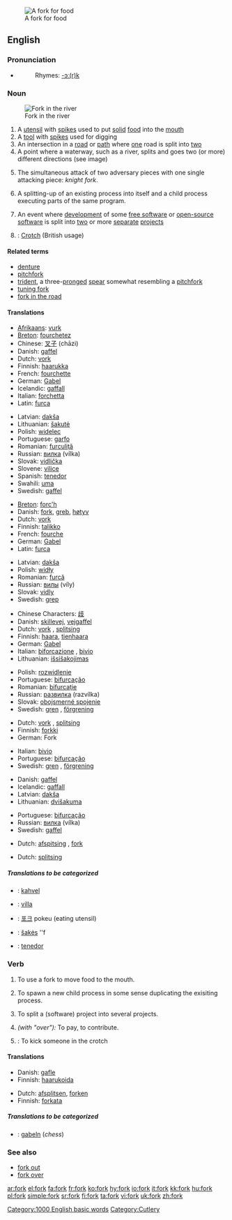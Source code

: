 [[Image:Fork6233.jpg|thumb|right|A fork for food]]
==English==

===Pronunciation===
*{{audio|en-us-fork.ogg|Audio (US)}}
*:Rhymes: [[Rhymes:English:-ɔː(r)k|-ɔː(r)k]]

===Noun===
{{en-noun}}

[[Image:South Fork Trinity.jpg|thumb|right|Fork in the river]]
# A [[utensil]] with [[spike]]s used to put [[solid]] [[food]] into the [[mouth]] 
# A [[tool]] with [[spike]]s used for digging
# An intersection in a [[road]] or [[path]] where [[one]] road is split into [[two]]
# A point where a waterway, such as a river, splits and goes two (or more) different directions (see image)
# {{chess}} The simultaneous attack of two adversary pieces with one single attacking piece: ''knight fork''. 
# {{computer science}} A splitting-up of an existing process into itself and a child process executing parts of the same program.
# {{computer science}} An event where [[development]] of some [[free software]] or [[open source|open-source]] [[software]] is split into [[two]] or more [[separate]] [[project]]s
# {{UK}}: [[crotch|Crotch]] (British usage)
 
====Related terms====
*[[denture]]
*[[pitchfork]]
*[[trident]], a three-[[prong]]ed [[spear]] somewhat resembling a [[pitchfork]]
*[[tuning fork]]
*[[fork in the road]]

====Translations====
{{trans-top|An eating utensil with spikes}}
*[[Afrikaans]]: [[vurk]] {{f}}
*[[Breton]]: [[fourchetez]] {{f}}
*Chinese: [[叉子]] (chāzi)
*Danish: [[gaffel]] {{c}}
*Dutch: [[vork]] {{f}}
*Finnish: [[haarukka]]
*French: [[fourchette]] {{f}}
*German: [[Gabel]] {{f}}
*Icelandic: [[gaffall]] {{m}}
*Italian: [[forchetta]] {{f}}
*Latin: [[furca]] {{f}}
{{trans-mid}}
*Latvian: [[dakša]] {{f}}
*Lithuanian: [[šakutė]] {{f}}
*Polish: [[widelec]] {{m}}
*Portuguese: [[garfo]] {{m}}
*Romanian: [[furculiţă]] {{f}}
*Russian: [[вилка]] (vílka) {{f}}
*Slovak: [[vidlička]] {{f}}
*Slovene: [[vilice]] {{f}} {{p}}
*Spanish: [[tenedor]] {{m}}
*Swahili: [[uma]]
*Swedish: [[gaffel]] {{c}}
{{trans-bottom}}

{{trans-top|A tool with spikes used for digging}}
*[[Breton]]: [[forc'h]] {{f}}
*Danish: [[fork#Danish|fork]], [[greb]], [[høtyv]]
*Dutch: [[vork]] {{f}}
*Finnish: [[talikko]]
*French: [[fourche]] {{f}}
*German: [[Gabel]] {{f}}
*Latin: [[furca]] {{f}}
{{trans-mid}}
*Latvian: [[dakša]] {{f}}
*Polish: [[widły]] {{p}}
*Romanian: [[furcă]]
*Russian: [[вилы]] (víly) {{p}}
*Slovak: [[vidly]] {{f}} {{p}}
*Swedish: [[grep]] {{c}}
{{trans-bottom}}

{{trans-top|An intersection in a road or path where one road is split into two}}
*Chinese Characters: [[歧]]
*Danish: [[skillevej]], [[vejgaffel]]
*Dutch: [[vork]] {{f}}, [[splitsing]] {{f}}
*Finnish: [[haara]], [[tienhaara]]
*German: [[Gabel]] {{f}}
*Italian: [[biforcazione]] {{f}}, [[bivio]] {{m}}
*Lithuanian: [[išsišakojimas]] {{m}}
{{trans-mid}}
*Polish: [[rozwidlenie]] {{n}}
*Portuguese: [[bifurcação]] {{f}}
*Romanian: [[bifurcaţie]]
*Russian: [[развилка]] (razvílka) {{f}}
*Slovak: [[obojsmerné spojenie]] {{n}}
*Swedish: [[gren]] {{c}}, [[förgrening]] {{c}}
{{trans-bottom}}

{{trans-top|A point where a waterway, such as a river, splits}}
*Dutch: [[vork]] {{f}}, [[splitsing]]
*Finnish: [[forkki]] {{slang}}
*German: Fork {{m}}
{{trans-mid}}
*Italian: [[bivio]] {{m}}
*Portuguese: [[bifurcação]] {{f}}
*Swedish: [[gren]] {{c}}, [[förgrening]] {{c}}
{{trans-bottom}}

{{trans-top|in chess}}
*Danish: [[gaffel]] {{c}}
*Icelandic: [[gaffall]] {{m}}
*Latvian: [[dakša]] {{f}}
*Lithuanian: [[dvišakuma]] {{f}}
{{trans-mid}}
*Portuguese: [[bifurcação]] {{f}}
*Russian: [[вилка]] (vílka) {{f}}
*Swedish: [[gaffel]] {{c}}
{{trans-bottom}}

{{trans-top|in computer science, splitting of a process}}
*Dutch: [[afspitsing]] {{f}}, [[fork]] {{f}}
{{trans-mid}}
{{trans-bottom}}

{{trans-top|in computer science, splitting of a project}}
*Dutch: [[splitsing]]
{{trans-mid}}
{{trans-bottom}}

=====Translations to be categorized=====
{{checktrans}}
{{top}}
*{{ttbc|Estonian}}: [[kahvel]]
*{{ttbc|Hungarian}}: [[villa]]
{{mid}}
*{{ttbc|Korean}}: [[포크]] pokeu (eating utensil)
*{{ttbc|Lithuanian}}: [[šakės]] ''f
*{{ttbc|Tagalog}}: [[tenedor]]
{{bottom}}

===Verb===
{{en-verb}}

# To use a fork to move food to the mouth.
# {{computer science}} To spawn a new child process in some sense duplicating the exisiting process.
# {{computer science}} To split a (software) project into several projects.
# ''(with "over"):'' To pay, to contribute.
# {{UK}}: To kick someone in the crotch

====Translations====
{{top|To use a fork to move food to mouth}}
*Danish: [[gafle]]
*Finnish: [[haarukoida]]
{{mid}}
{{bottom}}

{{top|To spawn a new child process in some sense duplicating the exisiting process}}
*Dutch: [[afsplitsen]], [[forken]] {{colloquial}}
*Finnish: [[forkata]] {{slang}}
{{mid}}
{{bottom}}

=====Translations to be categorized=====
{{checktrans}}
{{top}}
*{{ttbc|German}}: [[gabeln]] (''chess'')
{{mid}}
{{bottom}}

[[Category:1000 English basic words]]
[[Category:Cutlery]]

===See also===
*[[fork out]]
*[[fork over]]

[[ar:fork]]
[[el:fork]]
[[fa:fork]]
[[fr:fork]]
[[ko:fork]]
[[hy:fork]]
[[io:fork]]
[[it:fork]]
[[kk:fork]]
[[hu:fork]]
[[pl:fork]]
[[simple:fork]]
[[sr:fork]]
[[fi:fork]]
[[ta:fork]]
[[vi:fork]]
[[uk:fork]]
[[zh:fork]]